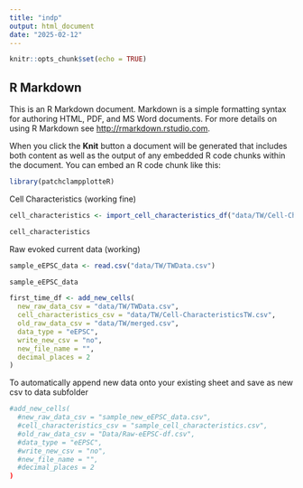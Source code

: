 ```yaml
---
title: "indp"
output: html_document
date: "2025-02-12"
---
```


```r
knitr::opts_chunk$set(echo = TRUE)
```

## R Markdown

This is an R Markdown document. Markdown is a simple formatting syntax for authoring HTML, PDF, and MS Word documents. For more details on using R Markdown see <http://rmarkdown.rstudio.com>.

When you click the **Knit** button a document will be generated that includes both content as well as the output of any embedded R code chunks within the document. You can embed an R code chunk like this:

```r
library(patchclampplotteR)
```

Cell Characteristics (working fine)
```r
cell_characteristics <- import_cell_characteristics_df("data/TW/Cell-CharacteristicsTW.csv")

cell_characteristics
```

Raw evoked current data (working)
```r
sample_eEPSC_data <- read.csv("data/TW/TWData.csv")

sample_eEPSC_data
```
```r
first_time_df <- add_new_cells(
  new_raw_data_csv = "data/TW/TWData.csv",
  cell_characteristics_csv = "data/TW/Cell-CharacteristicsTW.csv",
  old_raw_data_csv = "data/TW/merged.csv",
  data_type = "eEPSC",
  write_new_csv = "no",
  new_file_name = "",
  decimal_places = 2
)
```
To automatically append new data onto your existing sheet and save as new csv to data subfolder
```r
#add_new_cells(
  #new_raw_data_csv = "sample_new_eEPSC_data.csv",
  #cell_characteristics_csv = "sample_cell_characteristics.csv",
  #old_raw_data_csv = "Data/Raw-eEPSC-df.csv",
  #data_type = "eEPSC",
  #write_new_csv = "no",
  #new_file_name = "",
  #decimal_places = 2
)
```



